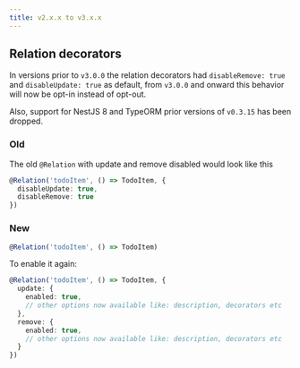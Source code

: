 ```yaml
---
title: v2.x.x to v3.x.x
---
```


## Relation decorators

In versions prior to `v3.0.0` the relation decorators had `disableRemove: true` and `disableUpdate: true` as default,
from `v3.0.0` and onward this behavior will now be opt-in instead of opt-out.

Also, support for NestJS 8 and TypeORM prior versions of `v0.3.15` has been dropped.

### Old

The old `@Relation` with update and remove disabled would look like this

```ts
@Relation('todoItem', () => TodoItem, {
  disableUpdate: true,
  disableRemove: true
})
```

### New

```ts
@Relation('todoItem', () => TodoItem)
```

To enable it again:

```ts
@Relation('todoItem', () => TodoItem, {
  update: {
    enabled: true,
    // other options now available like: description, decorators etc
  },
  remove: {
    enabled: true,
    // other options now available like: description, decorators etc
  }
})
```
